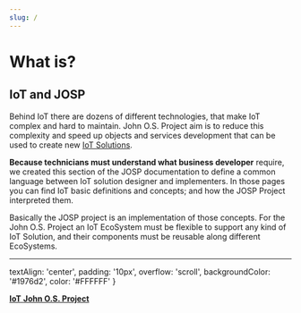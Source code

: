 ```yaml
---
slug: /
---
```


# What is?


## IoT and JOSP

Behind IoT there are dozens of different technologies, that make IoT complex and hard to maintain. John O.S. Project aim is to reduce this complexity and speed up objects and services development that can be used to create new [IoT Solutions](iot/solution).

**Because technicians must understand what business developer** require, we created this section of the JOSP documentation to define a common language between IoT solution designer and implementers.
In those pages you can find IoT basic definitions and concepts; and how the JOSP Project interpreted them.

Basically the JOSP project is an implementation of those concepts.
For the John O.S. Project an IoT EcoSystem must be flexible to support any kind of IoT Solution, and their components must be reusable along different EcoSystems.

---

textAlign: 'center',
padding: '10px',
overflow: 'scroll',
backgroundColor: '#1976d2',
color: '#FFFFFF'
}

<Grid container spacing={4}>
  <Grid item xs={12} md={6}>
    <a href={"/docs/what/iot/ecosystem"}>
      <Paper style={paper_style}>
        <Typography variant="button" component="h3" gutterBottom>
          <b>IoT</b>
        </Typography>
      </Paper>
    </a>
  </Grid>
  <Grid item xs={12} md={6}>
    <a href={"/docs/what/josp/"}>
      <Paper style={paper_style}>
        <Typography variant="button" component="h3" gutterBottom>
          <b>John O.S. Project</b>
        </Typography>
      </Paper>
    </a>
  </Grid>
</Grid>

<br/>
<br/>
